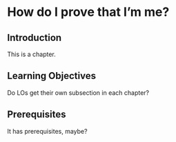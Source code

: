 # How do I prove that I'm me? {#sec-authentication}

## Introduction

This is a chapter.

## Learning Objectives

Do LOs get their own subsection in each chapter?

## Prerequisites

It has prerequisites, maybe?
